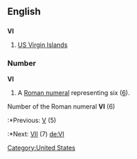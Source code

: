 ==English==
[[Category:United States]]
==={{Abbreviation}}===
'''VI'''
#[[US Virgin Islands]]

===Number===
'''VI'''
#A [[Roman numeral]] representing six ([[six|6]]).
Number of the Roman numeral '''VI''' (6)
:*Previous: [[V]] (5)
:*Next: [[VII]] (7)
[[de:VI]]